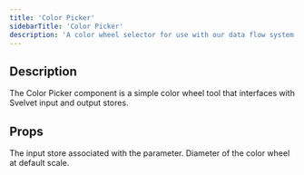 ```yaml
---
title: 'Color Picker'
sidebarTitle: 'Color Picker'
description: 'A color wheel selector for use with our data flow system'
---
```


## Description

The Color Picker component is a simple color wheel tool that interfaces with Svelvet input and output stores.

## Props

<ResponseField name="parameterStore" required type="CustomWritable<CSS Color String>">
	The input store associated with the parameter.
</ResponseField>

<ResponseField name="size" type="number" default="200">
	Diameter of the color wheel at default scale.
</ResponseField>
